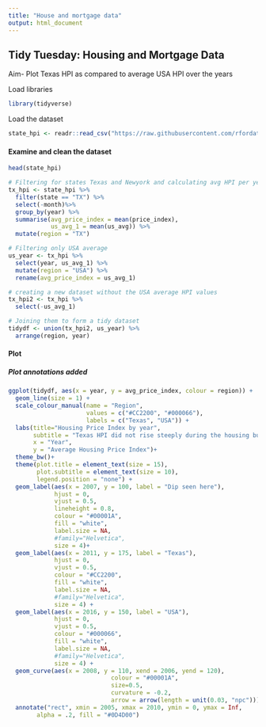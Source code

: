 ```yaml
---
title: "House and mortgage data"
output: html_document
---
```


## Tidy Tuesday: Housing and Mortgage Data

Aim- Plot Texas HPI as compared to average USA HPI over the years

Load libraries
```r
library(tidyverse)
```

Load the dataset
```r
state_hpi <- readr::read_csv("https://raw.githubusercontent.com/rfordatascience/tidytuesday/master/data/2019/2019-02-05/state_hpi.csv")
```

#### Examine and clean the dataset
```r
head(state_hpi)

# Filtering for states Texas and Newyork and calculating avg HPI per year
tx_hpi <- state_hpi %>%
  filter(state == "TX") %>%
  select(-month)%>%
  group_by(year) %>%
  summarise(avg_price_index = mean(price_index),
            us_avg_1 = mean(us_avg)) %>%
  mutate(region = "TX")

# Filtering only USA average
us_year <- tx_hpi %>%
  select(year, us_avg_1) %>%
  mutate(region = "USA") %>%
  rename(avg_price_index = us_avg_1)

# creating a new dataset without the USA average HPI values
tx_hpi2 <- tx_hpi %>%
  select(-us_avg_1)

# Joining them to form a tidy dataset
tidydf <- union(tx_hpi2, us_year) %>%
  arrange(region, year)

```

#### Plot
##### Plot annotations added
```r
ggplot(tidydf, aes(x = year, y = avg_price_index, colour = region)) +
  geom_line(size = 1) +
  scale_colour_manual(name = "Region",
                      values = c("#CC2200", "#000066"),
                      labels = c("Texas", "USA")) +
  labs(title="Housing Price Index by year",
       subtitle = "Texas HPI did not rise steeply during the housing bubble/ economic recession",
       x = "Year",
       y = "Average Housing Price Index")+
  theme_bw()+
  theme(plot.title = element_text(size = 15),
        plot.subtitle = element_text(size = 10),
        legend.position = "none") +
  geom_label(aes(x = 2007, y = 100, label = "Dip seen here"), 
             hjust = 0, 
             vjust = 0.5, 
             lineheight = 0.8,
             colour = "#00001A", 
             fill = "white", 
             label.size = NA, 
             #family="Helvetica", 
             size = 4)+
  geom_label(aes(x = 2011, y = 175, label = "Texas"), 
             hjust = 0, 
             vjust = 0.5, 
             colour = "#CC2200", 
             fill = "white", 
             label.size = NA, 
             #family="Helvetica", 
             size = 4) +
  geom_label(aes(x = 2016, y = 150, label = "USA"), 
             hjust = 0, 
             vjust = 0.5, 
             colour = "#000066", 
             fill = "white", 
             label.size = NA, 
             #family="Helvetica", 
             size = 4) +
  geom_curve(aes(x = 2008, y = 110, xend = 2006, yend = 120), 
                             colour = "#00001A", 
                             size=0.5, 
                             curvature = -0.2,
                             arrow = arrow(length = unit(0.03, "npc")))+
  annotate("rect", xmin = 2005, xmax = 2010, ymin = 0, ymax = Inf,
        alpha = .2, fill = "#0D4D00")
```

